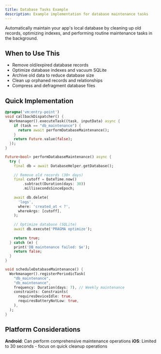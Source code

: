 ```yaml
---
title: Database Tasks Example
description: Example implementation for database maintenance tasks
---
```


Automatically maintain your app's local database by cleaning up old records, optimizing indexes, and performing routine maintenance tasks in the background.

## When to Use This

- Remove old/expired database records
- Optimize database indexes and vacuum SQLite
- Archive old data to reduce database size
- Clean up orphaned records and relationships
- Compress and defragment database files

## Quick Implementation

```dart
@pragma('vm:entry-point')
void callbackDispatcher() {
  Workmanager().executeTask((task, inputData) async {
    if (task == "db_maintenance") {
      return await performDatabaseMaintenance();
    }
    return Future.value(false);
  });
}

Future<bool> performDatabaseMaintenance() async {
  try {
    final db = await DatabaseHelper.getDatabase();
    
    // Remove old records (30+ days)
    final cutoff = DateTime.now()
        .subtract(Duration(days: 30))
        .millisecondsSinceEpoch;
        
    await db.delete(
      'logs',
      where: 'created_at < ?',
      whereArgs: [cutoff],
    );
    
    // Optimize database (SQLite)
    await db.execute('PRAGMA optimize');
    
    return true;
  } catch (e) {
    print('DB maintenance failed: $e');
    return false;
  }
}

void scheduleDatabaseMaintenance() {
  Workmanager().registerPeriodicTask(
    "db_maintenance",
    "db_maintenance",
    frequency: Duration(days: 7), // Weekly maintenance
    constraints: Constraints(
      requiresDeviceIdle: true,
      requiresBatteryNotLow: true,
    ),
  );
}
```

## Platform Considerations

**Android**: Can perform comprehensive maintenance operations
**iOS**: Limited to 30 seconds - focus on quick cleanup operations